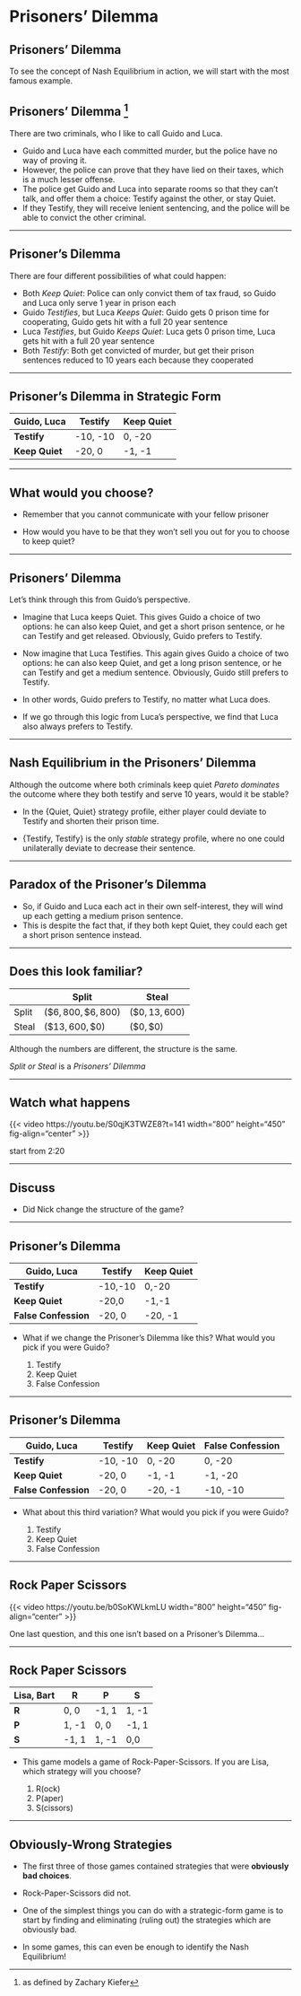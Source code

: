 # Prisoners' Dilemma

## Prisoners' Dilemma

To see the concept of Nash Equilibrium in action,
we will start with the most famous example.

## Prisoners' Dilemma ^[as defined by Zachary Kiefer]

There are two criminals, who I like to call Guido and Luca.

::: {.incremental}
  - Guido and Luca have each committed murder, but the police have no way of proving it.
  - However, the police can prove that they have lied on their taxes, which is a much lesser offense.
  - The police get Guido and Luca into separate rooms so that they can’t talk, and offer them a choice: Testify against the other, or stay Quiet.
  - If they Testify, they will receive lenient sentencing, and the police will be able to convict the other criminal.
:::

---

## Prisoner's Dilemma {.smaller}

There are four different possibilities of what could happen:

::: {.incremental}
  * Both *Keep Quiet*: Police can only convict them of tax fraud, so Guido and Luca only serve 1 year in prison each
  * Guido *Testifies*, but Luca *Keeps Quiet*: Guido gets 0 prison time for cooperating, Guido gets hit with a full 20 year sentence
  * Luca *Testifies*, but Guido *Keeps Quiet*: Luca gets 0 prison time, Luca gets hit with a full 20 year sentence
  * Both *Testify*: Both get convicted of murder, but get their prison sentences reduced to 10 years each because they cooperated

:::

---

## Prisoner's Dilemma in Strategic Form

| Guido, Luca    | Testify   | Keep Quiet   |
| -------------  | --------- | ------------ |
| **Testify**    | -10, -10  | 0, -20       |
| **Keep Quiet** | -20, 0    | -1, -1       |

---

## What would you choose?

  * Remember that you cannot communicate with your fellow prisoner
  
  * How would you have to be that they won't sell you out for you to choose to keep quiet?
  
---

## Prisoners' Dilemma {.smaller}

::: {.incremental}

Let’s think through this from Guido’s perspective.

  - Imagine that Luca keeps Quiet. This gives Guido a choice of two options: he can also keep Quiet, and get a short prison sentence, or he can Testify and get released. Obviously, Guido prefers to Testify.

  - Now imagine that Luca Testifies. This again gives Guido a choice of two options: he can also keep Quiet, and get a long prison sentence, or he can Testify and get a medium sentence. Obviously, Guido still prefers to Testify.

  - In other words, Guido prefers to Testify, no matter what Luca does.

  - If we go through this logic from Luca’s perspective, we find that Luca also always prefers to Testify.

:::

---

## Nash Equilibrium in the Prisoners' Dilemma

Although the outcome where both criminals keep quiet *Pareto dominates* the outcome where they both testify and serve 10 years, would it be stable?

  * In the {Quiet, Quiet} strategy profile, either player could deviate to Testify and shorten their prison time. 
  
  * {Testify, Testify} is the only *stable* strategy profile, where no one could unilaterally deviate to decrease their sentence.
  
---

## Paradox of the Prisoner’s Dilemma {.smaller}

  - So, if Guido and Luca each act in their own self-interest, they will wind up each getting a medium prison sentence.
  - This is despite the fact that, if they both kept Quiet, they could each get a short prison sentence instead.

---

## Does this look familiar?

|          | Split                  | Steal               |
| -------- | ---------------------- | ------------------- |
| Split    | $(\$6,800, \$6,800)$   | $(\$0, 13,600)$     |
| Steal    | $(\$13,600, \$0)$      | $(\$0, \$0)$        |

Although the numbers are different, the structure is the same.

*Split or Steal* is a *Prisoners' Dilemma*

---

## Watch what happens

{{< video https://youtu.be/S0qjK3TWZE8?t=141 width="800" height="450" fig-align="center" >}}

start from 2:20

---

## Discuss

  * Did Nick change the structure of the game?
  
---

## Prisoner's Dilemma

| Guido, Luca          | Testify | Keep Quiet |
|----------------------+---------+------------|
| **Testify**          | -10,-10 | 0,-20      |
| **Keep Quiet**       | -20,0   | -1,-1      |
| **False Confession** | -20, 0  | -20, -1    |

::: {.incremental}
* What if we change the Prisoner's Dilemma like this? What would you pick if you were Guido?

  1. Testify
  1. Keep Quiet
  1. False Confession
:::
---

## Prisoner's Dilemma

| Guido, Luca          | Testify  | Keep Quiet | False Confession |
|----------------------+----------+------------+------------------|
| **Testify**          | -10, -10 | 0, -20     | 0, -20           |
| **Keep Quiet**       | -20, 0   | -1, -1     | -1, -20          |
| **False Confession** | -20, 0   | -20, -1    | -10, -10         |

::: {.incremental}
* What about this third variation? What would you pick if you were Guido?

  1. Testify
  1. Keep Quiet
  1. False Confession

:::

---

## Rock Paper Scissors

{{< video https://youtu.be/b0SoKWLkmLU width="800" height="450" fig-align="center" >}}

One last question, and this one isn't based on a Prisoner's Dilemma...

---

## Rock Paper Scissors

| Lisa, Bart | R     | P     | S     |
|------------+-------+-------+-------|
| **R**      | 0, 0  | -1, 1 | 1, -1 |
| **P**      | 1, -1 | 0, 0  | -1, 1 |
| **S**      | -1, 1 | 1, -1 | 0,0   |

::: {.incremental}
  * This game models a game of Rock-Paper-Scissors. If you are Lisa, which strategy will you choose?

    1. R(ock)
    1. P(aper)
    1. S(cissors)
:::
---

## Obviously-Wrong Strategies

::: {.incremental}

  * The first three of those games contained strategies that were **obviously bad choices**.

  * Rock-Paper-Scissors did not.

  * One of the simplest things you can do with a strategic-form game is to start by finding and eliminating (ruling out) the strategies which are obviously bad.

  * In some games, this can even be enough to identify the Nash Equilibrium!
:::

